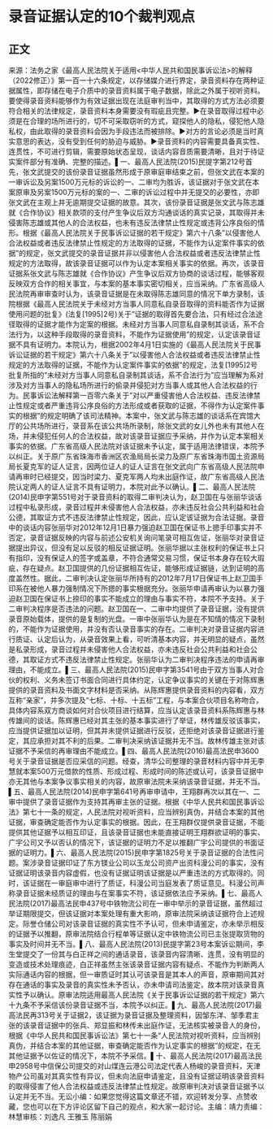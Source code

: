 # 录音证据认定的10个裁判观点
## 正文
来源：法务之家《最高人民法院关于适用<中华人民共和国民事诉讼法>的解释（2022修正）》第一百一十六条规定，以存储媒介进行界定，录音资料存在两种证据属性，即存储在电子介质中的录音资料属于电子数据，除此之外属于视听资料。要使得录音资料能够作为有效证据出现在法庭审判当中，其取得的方式方法必须要符合相关的法律规定，录音资料本身需要没有瑕疵且完整。▶在录音取得过程中必须是在合理的场所进行的，切不可采取窃听的方式，窥探他人的隐私，侵犯他人隐私权，由此取得的录音资料会因为手段违法而被排除。▶对方的言论必须是当时真实意思的表达，没有受到任何的胁迫与威胁。▶录音资料的内容需要具备真实性、连贯性，不可进行剪辑，需要原始状态呈现，谈话内容音质需要清晰，且对于待证实案件部分有准确、完整的描述。▌一、最高人民法院(2015)民提字第212号首先，张文武提交的该份录音证据虽然形成于原审庭审结束之前，但张文武在本案的一审诉讼及另案1500万元标的诉讼的一、二审均为胜诉，该证据对于张文武在本案原审及另案1500万元标的案的一、二审的诉讼过程中并无提交的必要性，亦即张文武在主观上并无逾期提交证据的故意。其次，该份录音证据是张文武与陈志雄就《合作协议》相关款项的支付产生争议后双方沟通谈话的真实记录，其取得并未侵害陈志雄或其他人的合法权益，也未有违反法律禁止性规定或违背公序良俗的情形。根据《最高人民法院关于民事诉讼证据的若干规定》第六十八条”以侵害他人合法权益或者违反法律禁止性规定的方法取得的证据，不能作为认定案件事实的依据”的规定，张文武提交的录音证据并非以侵害他人合法权益或者违反法律禁止性规定的方法取得，故该录音证据可以作为认定本案相关事实的依据。再次，该录音证据系张文武与陈志雄就《合作协议》产生争议后双方协商的谈话过程，能够客观反映双方合作的相关事宜，与本案的基本事实密切相关，应当采纳。广东省高级人民法院再审审查时认为，该录音证据是在未取得陈志雄同意的情况下单方录制，该院根据《最高人民法院关于未经对方当事人同意私自录音取得的资料能否作为证据使用问题的批复》(法复[1995]2号)关于”证据的取得首先要合法，只有经过合法途径取得的证据才能作为定案的根据。未经对方当事人同意私自录制其谈话，系不合法行为，以这种手段取得的录音资料，不能作为证据使用”的规定，认定该录音证据不具有证明力。本院认为，根据2002年4月1日实施的《最高人民法院关于民事诉讼证据的若干规定》第六十八条关于”以侵害他人合法权益或者违反法律禁止性规定的方法取得的证据，不能作为认定案件事实的依据”的规定，法复[1995]2号批复所指的”未经对方当事人同意私自录制其谈话，系不合法行为”应当理解为系对涉及对方当事人的隐私场所进行的偷录并侵犯对方当事人或其他人合法权益的行为。民事诉讼法解释第一百零六条关于”对以严重侵害他人合法权益、违反法律禁止性规定或者严重违背公序良俗的方法形成或者获取的证据，不得作为认定案件事实的根据”的规定明确了该司法精神。本案中，张文武与陈志雄的谈话系在宾馆大厅的公共场所进行，录音系在该公共场所录制，除张文武的女儿外也未有其他人在场，并未侵犯任何人的合法权益，故对该录音证据应予采纳，并作为认定本案相关事实的依据。广东省高级人民法院对该证据未予认定，属于适用法律错误，本院予以纠正。关于原广东省珠海市香洲区农渔局局长梁力及原广东省珠海市国土资源局局长夏克军的证人证言，因两位证人的证人证言在张文武向广东省高级人民法院申请再审时已经提交，因当时梁力、夏克军两人均未出庭作证，故广东省高级人民法院认定两人的证人证言不具有证明力，本院对此予以确认。▌二、最高人民法院(2014)民申字第551号对于录音资料的取得二审判决认为，赵卫国在与张丽华谈话过程中私录形成，录音过程并未侵害他人合法权益，亦未违反社会公共利益和社会公德，其取证方式不违反法律禁止性规定，因此，应认定该证据为合法证据。录音中的谈话内容张丽华对2012年12月1日暴力强迫赵卫国在保证书上摁手印事实并不否定，录音证据反映的内容与前述公安机关询问笔录可相互佐证，张丽华对录音证据提出异议，但没有足以反驳的相反证据证明。张丽华据以主张权利的保证书上只有指印，没有保证人的签字或盖章，不符合通常交易习惯，保证书本身存在较大瑕疵，存在疑点。赵卫国提供的几份证据相互佐证，能够形成证据链，达到证明的高度盖然性。据此，二审判决认定张丽华所持有的2012年7月17日保证书上赵卫国手印系在被他人暴力强制情况下所摁的事实根据充分。张丽华申请再审认为以暴力强迫赵卫国在保证书上捺印的事实不能成立的理由与事实不符，本院不予支持。关于二审判决程序是否违法的问题。赵卫国在一、二审中均提供了录音证据，没有提供录音原始载体，提供的是复制的光盘。一审中张丽华认为是在不知情的情况下录制的，不能作为证据使用，并没有否认录音事实的存在。二审判决对录音证据内容进行质证、认定后认为，从录音效果上看，可听清基本内容，并无明显的疑点，虽然是私录形成，录音过程并未侵害他人合法权益，亦未违反社会公共利益和社会公德，其取证方式不违反法律禁止性规定。张丽华认为二审判决程序违法的申请再审理由，不能成立。▌三、最高人民法院(2015)民申字第3541号由于双方当事人对合伙的权利、义务未签订书面合同进行具体约定，认定争议事实的关键在于对陈辉惠提供的录音资料及书面文字材料是否采纳。从陈辉惠提供录音资料的内容看，双方互称“亲家”，并多次提及“七标、十标、十五标”工程，与本案合伙项目名称吻合，具体内容系双方商谈如何对合伙项目进行结算，应当认定该录音资料系陈辉惠与林传雄间的谈话。陈辉惠已经对其主张的基本事实进行了举证，林传雄反驳该事实，应当提供证据加以证明，但其并未提供证据进行反驳，还拒绝对该录音证据进行鉴定，其应承担对其不利的后果。二审判决采纳该证据并无不当。故林传雄主张对该证据不予采信的再审理由不能成立。▌四、最高人民法院(2016)最高法民申3600号关于录音证据是否应采信的问题。经查，清华公司整理的录音材料内容中并无李慧就本案500万元借款的性质、形成过程、形成时间的陈述或认可，该录音证据中亦无其他与本案争议事实相关的内容，故原审法院未采纳该录音证据，并无不当。▌五、最高人民法院(2014)民申字第641号再审申请中，王翔群再次以其在一、二审中提供了录音证据作为支持其再审主张的证据。根据《中华人民共和国民事诉讼法》第七十一条的规定，人民法院对视听资料，应当辨别真伪，并结合本案的其他证据，审查确定能否作为认定事实的根据。因此，在王翔群仅提供录音证据，不能提供其他证据予以相互印证，且该录音证据也未能直接证明王翔群欲证明的事实、广宇公司又予以否认的情况下，该证据的证明力不足以推翻广宇公司提供的书面证据的证明力。▌六、最高人民法院(2015)民申字第1825号关于录音证据的合法性问题。案涉录音证据印证了东方镁业公司以玉龙公司资产出资科漫公司的事实，没有证据证明该录音内容虚假，也没有证据证明该证据是以严重违法的方式取得的。同时，该证据在一审庭审中进行了质证，科漫公司当庭发表了质证意见。科漫公司声称录音证据未经质证的理由与在案事实不符，该证据依法应予采纳。▌七、最高人民法院(2017)最高法民申437号中铁物流公司在一审中举示的录音证据，虽然超过举证期限提交，但该证据对本案处理有重大影响，原审法院采纳该证据符合上述规定。际誉仓储公司对该录音证据的真实性不予认可，但未申请鉴定，亦未举示相反的证据予以推翻，原审法院结合行程单等证据认定中铁物流公司已主张提取货物的事实及时间并无不当。▌八、最高人民法院(2013)民提字第23号本案诉讼期间，李生堂提交了一份其与白正祥之间的通话录音，该录音内容清晰、连贯，没有明显的变造或技术处理痕迹，白正祥虽然主张该录音证据内容有疑点、不能作为判断两人实际通话内容的根据，但一审质证时其认可该录音是其本人的声音，原审期间其对存在通话的事实及录音的真实性未予否认，亦未申请司法鉴定，故本院对该录音真实性予以确认。原审法院适用最高人民法院《关于民事诉讼证据的若干规定》第六十九条不予采信该份录音证据不当，本院予以纠正。▌九、最高人民法院(2017)最高法民再313号关于证据2，该证据为录音证据及整理资料，因邹东洋、邹季君主张的该录音证据中的张兵、郑显振和林传未出庭作证，无法核实被录音人的身份，根据《中华人民共和国民事诉讼法》第七十一条“人民法院对视听资料，应当辨别真伪，并结合本案的其他证据，审查确定能否作为认定事实的根据”的规定，在无其他证据予以佐证的情况下，本院不予采信。▌十、最高人民法院(2017)最高法民申2958号中信保公司提交的对山煤连云港公司法定代表人杨峻的录音资料，天津物产公司虽对其真实性有异议，但未向法庭申请鉴定，且没有证据证明该录音资料的取得侵害了他人合法权益或违反法律禁止性规定。故原审判决对该录音证据予以认定并无不当。无讼小编：如果您觉得这篇文章还不错，欢迎转发分享、点赞收藏，您也可以在下方评论区留下自己的观点，和大家一起讨论。主编：靖力责编：林慧审核：刘逸凡 王雅玉 陈丽娟 